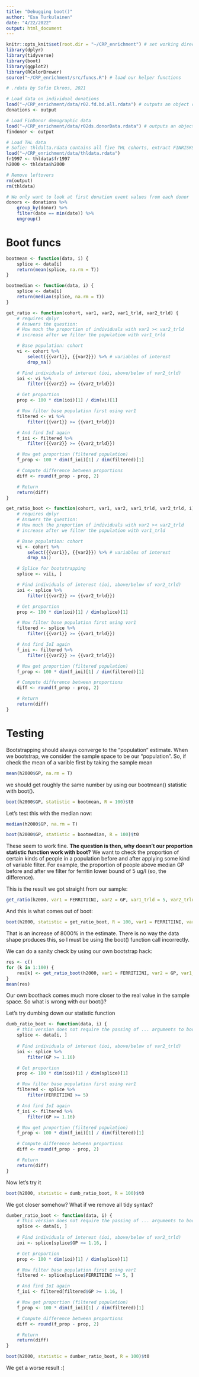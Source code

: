 ```yaml
---
title: "Debugging boot()"
author: "Esa Turkulainen"
date: "4/22/2022"
output: html_document
---
```


```r
knitr::opts_knit$set(root.dir = "~/CRP_enrichment") # set working directory
library(dplyr)
library(tidyverse)
library(boot)
library(ggplot2)
library(RColorBrewer)
source("~/CRP_enrichment/src/funcs.R") # load our helper functions
```

```r
# .rdata by Sofie Ekroos, 2021

# Load data on individual donations
load("~/CRP_enrichment/data/r02.fd.bd.all.rdata") # outputs an object called "output" into the environment
donations <- output

# Load FinDonor demographic data
load("~/CRP_enrichment/data/r02ds.donorData.rdata") # outputs an object called "output" into the environment
findonor <- output 

# Load THL data
# Sofie: thldalta.rdata contains all five THL cohorts, extract FINRISK97 and Health2000 from the others
load("~/CRP_enrichment/data/thldata.rdata")
fr1997 <- thldata$fr1997
h2000 <- thldata$h2000

# Remove leftovers
rm(output)
rm(thldata)

# We only want to look at first donation event values from each donor
donors <- donations %>%
    group_by(donor) %>%
    filter(date == min(date)) %>%
    ungroup()
```

# Boot funcs

```r
bootmean <- function(data, i) {
    splice <- data[i]
    return(mean(splice, na.rm = T))
}

bootmedian <- function(data, i) {
    splice <- data[i]
    return(median(splice, na.rm = T))
}

get_ratio <- function(cohort, var1, var2, var1_trld, var2_trld) {
    # requires dplyr
    # Answers the question:
    # How much the proportion of individuals with var2 >< var2_trld
    # increase after we filter the population with var1_trld

    # Base population: cohort
    vi <- cohort %>%
        select({{var1}}, {{var2}}) %>% # variables of interest
        drop_na()

    # Find individuals of interest (ioi, above/below of var2_trld)
    ioi <- vi %>%
        filter({{var2}} >= {{var2_trld}})

    # Get proportion
    prop <- 100 * dim(ioi)[1] / dim(vi)[1]

    # Now filter base population first using var1
    filtered <- vi %>%
        filter({{var1}} >= {{var1_trld}})

    # And find IoI again
    f_ioi <- filtered %>%
        filter({{var2}} >= {{var2_trld}})

    # Now get proportion (filtered population)
    f_prop <- 100 * dim(f_ioi)[1] / dim(filtered)[1]

    # Compute difference between proportions
    diff <- round(f_prop - prop, 2)

    # Return
    return(diff)
}

get_ratio_boot <- function(cohort, var1, var2, var1_trld, var2_trld, i) {
    # requires dplyr
    # Answers the question:
    # How much the proportion of individuals with var2 >< var2_trld
    # increase after we filter the population with var1_trld

    # Base population: cohort
    vi <- cohort %>%
        select({{var1}}, {{var2}}) %>% # variables of interest
        drop_na()

    # Splice for bootstrapping
    splice <- vi[i, ]

    # Find individuals of interest (ioi, above/below of var2_trld)
    ioi <- splice %>%
        filter({{var2}} >= {{var2_trld}})

    # Get proportion
    prop <- 100 * dim(ioi)[1] / dim(splice)[1]

    # Now filter base population first using var1
    filtered <- splice %>%
        filter({{var1}} >= {{var1_trld}})

    # And find IoI again
    f_ioi <- filtered %>%
        filter({{var2}} >= {{var2_trld}})

    # Now get proportion (filtered population)
    f_prop <- 100 * dim(f_ioi)[1] / dim(filtered)[1]

    # Compute difference between proportions
    diff <- round(f_prop - prop, 2)

    # Return
    return(diff)
}
```

# Testing

Bootstrapping should always converge to the "population" estimate. When we bootstrap, we consider the sample space to be our "population". So, if check the mean of a varible first by taking the sample mean

```r
mean(h2000$GP, na.rm = T)
```
we should get roughly the same number by using our bootmean() statistic with boot().

```r
boot(h2000$GP, statistic = bootmean, R = 100)$t0
```
Let's test this with the median now:

```r
median(h2000$GP, na.rm = T)
```

```r
boot(h2000$GP, statistic = bootmedian, R = 100)$t0
```
These seem to work fine. **The question is then, why doesn't our proportion statistic function work with boot?** We want to check the proportion of certain kinds of people in a population before and after applying some kind of variable filter. For example, the proportion of people above median GP before and after we filter for ferritin lower bound of 5 ug/l (so, the difference).

This is the result we got straight from our sample:

```r
get_ratio(h2000, var1 = FERRITIINI, var2 = GP, var1_trld = 5, var2_trld = 1.16)
```
And this is what comes out of boot:

```r
boot(h2000, statistic = get_ratio_boot, R = 100, var1 = FERRITIINI, var2 = GP, var1_trld = 5, var2_trld = 1.16)$t0
```
That is an increase of 8000% in the estimate. There is no way the data shape produces this, so I must be using the boot() function call incorrectly.

We can do a sanity check by using our own bootstrap hack:

```r
res <- c()
for (k in 1:100) {
    res[k] <- get_ratio_boot(h2000, var1 = FERRITIINI, var2 = GP, var1_trld = 5, var2_trld = 1.16, i = sample(1:5000, 5000, replace = T))
}
mean(res)
```
Our own boothack comes much more closer to the real value in the sample space. So what is wrong with our boot()?

Let's try dumbing down our statistic function
```r
dumb_ratio_boot <- function(data, i) {
    # this version does not require the passing of ... arguments to boot()
    splice <- data[i, ]
    
    # Find individuals of interest (ioi, above/below of var2_trld)
    ioi <- splice %>%
        filter(GP >= 1.16)

    # Get proportion
    prop <- 100 * dim(ioi)[1] / dim(splice)[1]

    # Now filter base population first using var1
    filtered <- splice %>%
        filter(FERRITIINI >= 5)

    # And find IoI again
    f_ioi <- filtered %>%
        filter(GP >= 1.16)

    # Now get proportion (filtered population)
    f_prop <- 100 * dim(f_ioi)[1] / dim(filtered)[1]

    # Compute difference between proportions
    diff <- round(f_prop - prop, 2)

    # Return
    return(diff)
}
```

Now let's try it

```r
boot(h2000, statistic = dumb_ratio_boot, R = 100)$t0
```

We got closer somehow? What if we remove all tidy syntax?

```r
dumber_ratio_boot <- function(data, i) {
    # this version does not require the passing of ... arguments to boot()
    splice <- data[i, ]
    
    # Find individuals of interest (ioi, above/below of var2_trld)
    ioi <- splice[splice$GP >= 1.16, ]

    # Get proportion
    prop <- 100 * dim(ioi)[1] / dim(splice)[1]

    # Now filter base population first using var1
    filtered <- splice[splice$FERRITIINI >= 5, ]

    # And find IoI again
    f_ioi <- filtered[filtered$GP >= 1.16, ]

    # Now get proportion (filtered population)
    f_prop <- 100 * dim(f_ioi)[1] / dim(filtered)[1]

    # Compute difference between proportions
    diff <- round(f_prop - prop, 2)

    # Return
    return(diff)
}
```

```r
boot(h2000, statistic = dumber_ratio_boot, R = 100)$t0
```
We get a worse result :(
